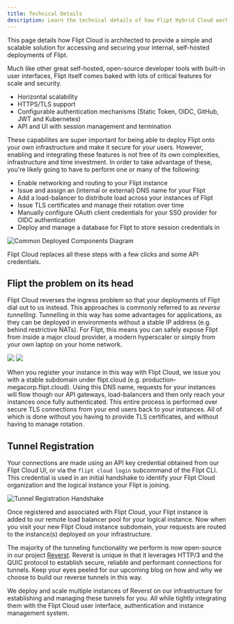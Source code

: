 ```yaml
---
title: Technical Details
description: Learn the technical details of how Flipt Hybrid Cloud works
---
```


This page details how Flipt Cloud is architected to provide a simple and scalable solution for accessing and securing your internal, self-hosted deployments of Flipt.

Much like other great self-hosted, open-source developer tools with built-in user interfaces, Flipt itself comes baked with lots of critical features for scale and security.

- Horizontal scalability
- HTTPS/TLS support
- Configurable authentication mechanisms (Static Token, OIDC, GitHub, JWT and Kubernetes)
- API and UI with session management and termination

These capabilites are super important for being able to deploy Flipt onto your own infrastructure and make it secure for your users.
However, enabling and integrating these features is not free of its own complexities, infrastructure and time investment.
In order to take advantage of these, you're likely going to have to perform one or many of the following:

- Enable networking and routing to your Flipt instance
- Issue and assign an (internal or external) DNS name for your Flipt
- Add a load-balancer to distribute load across your instances of Flipt
- Issue TLS certificates and manage their rotation over time
- Manually configure OAuth client credentials for your SSO provider for OIDC authentication
- Deploy and manage a database for Flipt to store session credentials in

![Common Deployed Components Diagram]()

Flipt Cloud replaces all these steps with a few clicks and some API credentials.

## Flipt the problem on its head

Flipt Cloud reverses the ingress problem so that your deployments of Flipt dial out to us instead.
This approaches is commonly referred to as _reverse tunnelling_.
Tunnelling in this way has some advantages for applications, as they can be deployed in environments without a stable IP address (e.g. behind restrictive NATs).
For Flipt, this means you can safely expose Flipt from inside a major cloud provider, a modern hyperscaler or simply from your own laptop on your home network.

<img
  className="block dark:hidden"
  src="/images/cloud/architecture/architecture-overview-light.svg"
/>
<img
  className="hidden dark:block"
  src="/images/cloud/architecture/architecture-overview-dark.svg"
/>

When you register your instance in this way with Flipt Cloud, we issue you with a stable subdomain under flipt.cloud (e.g. production-megacorp.flipt.cloud).
Using this DNS name, requests for your instances will flow though our API gateways, load-balancers and then only reach your instances once fully authenticated.
This entire process is performed over secure TLS connections from your end users back to your instances.
All of which is done without you having to provide TLS certificates, and without having to manage rotation.

## Tunnel Registration

Your connections are made using an API key credential obtained from our Flipt Cloud UI, or via the `flipt cloud login` subcommand of the Flipt CLI.
This credential is used in an initial handshake to identify your Flipt Cloud organization and the logical instance your Flipt is joining.

![Tunnel Registration Handshake]()

Once registered and associated with Flipt Cloud, your Flipt instance is added to our remote load balancer pool for your logical instance.
Now when you visit your new Flipt Cloud instance subdomain, your requests are routed to the instance(s) deployed on your infrastructure.

The majority of the tunneling functionality we perform is now open-source in our project [Reverst](https://github.com/flipt-io/reverst).
Reverst is unique in that it leverages HTTP/3 and the QUIC protocol to establish secure, reliable and performant connections for tunnels.
Keep your eyes peeled for our upcoming blog on how and why we choose to build our reverse tunnels in this way.

We deploy and scale multiple instances of Reverst on our infrastructure for establishing and managing these tunnels for you.
All while tightly integrating them with the Flipt Cloud user interface, authentication and instance management system.

